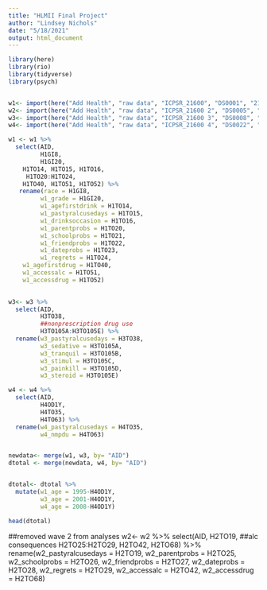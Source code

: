 ```yaml
---
title: "HLMII Final Project"
author: "Lindsey Nichols"
date: "5/18/2021"
output: html_document
---
```





```r

library(here)
library(rio)
library(tidyverse)
library(psych)


w1<- import(here("Add Health", "raw data", "ICPSR_21600", "DS0001", "21600-0001-Data.rda"))
w2<- import(here("Add Health", "raw data", "ICPSR_21600 2", "DS0005", "21600-0005-Data.rda"))
w3<- import(here("Add Health", "raw data", "ICPSR_21600 3", "DS0008", "21600-0008-Data.rda"))
w4<- import(here("Add Health", "raw data", "ICPSR_21600 4", "DS0022", "21600-0022-Data.rda"))

w1 <- w1 %>%
  select(AID,
         H1GI8,
         H1GI20,
    H1TO14, H1TO15, H1TO16,
     H1TO20:H1TO24,
    H1TO40, H1TO51, H1TO52) %>%
   rename(race = H1GI8,
         w1_grade = H1GI20,
         w1_agefirstdrink = H1TO14, 
         w1_pastyralcusedays = H1TO15, 
         w1_drinksoccasion = H1TO16,
         w1_parentprobs = H1TO20,
         w1_schoolprobs = H1TO21,
         w1_friendprobs = H1TO22,
         w1_dateprobs = H1TO23,
         w1_regrets = H1TO24,
    w1_agefirstdrug = H1TO40, 
    w1_accessalc = H1TO51, 
    w1_accessdrug = H1TO52)
  

w3<- w3 %>%
  select(AID,
         H3TO38, 
         ##nonprescription drug use 
         H3TO105A:H3TO105E) %>%
  rename(w3_pastyralcusedays = H3TO38, 
         w3_sedative = H3TO105A,
         w3_tranquil = H3TO105B,
         w3_stimul = H3TO105C,
         w3_painkill = H3TO105D,
         w3_steroid = H3TO105E)

w4 <- w4 %>%
  select(AID,
         H4OD1Y,
         H4TO35, 
         H4TO63) %>%
  rename(w4_pastyralcusedays = H4TO35,
         w4_nmpdu = H4TO63)


newdata<- merge(w1, w3, by= "AID")
dtotal <- merge(newdata, w4, by= "AID")


dtotal<- dtotal %>%
  mutate(w1_age = 1995-H4OD1Y,
         w3_age = 2001-H4OD1Y,
         w4_age = 2008-H4OD1Y)

head(dtotal)

```
##removed wave 2 from analyses 
w2<- w2 %>%
  select(AID,
         H2TO19, 
         ##alc consequences
         H2TO25:H2TO29,
         H2TO42, H2TO68) %>%
  rename(w2_pastyralcusedays = H2TO19, 
         w2_parentprobs = H2TO25,
         w2_schoolprobs = H2TO26,
         w2_friendprobs = H2TO27,
         w2_dateprobs = H2TO28,
         w2_regrets = H2TO29,
         w2_accessalc = H2TO42, 
         w2_accessdrug = H2TO68)

